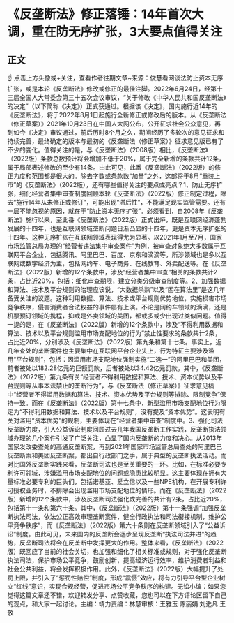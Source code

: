 # 《反垄断法》修正落锤：14年首次大调，重在防无序扩张，3大要点值得关注
## 正文
☝ 点击上方头像或+关注，查看作者往期文章~来源：俊慧看网谈法防止资本无序扩张，或是本轮《反垄断法》修改或修正的最佳注脚。2022年6月24日，经第十三届全国人大常委会第三十五次会议审议，“关于修改《中华人民共和国反垄断法》的决定”（以下简称《决定》）正式获通过。根据该《决定》，国内施行近14年的《反垄断法》，将于2022年8月1日起施行全新修正或修改后的版本。从《反垄断法（修正草案）》2021年10月23日在中国人大网公布，公开征求社会公众意见，再到如今《决定》审议通过，前后历时8个月之久，期间经历了多轮次的意见征求和持续完善，最终确定的版本与最初的《反垄断法（修正草案）》征求意见版已有了不少的变化。值得关注的是，与《反垄断法》（2008版）相比，《反垄断法》（2022版）条款总数预计将会增加不低于20%，属于完全新增的条款共计12条，属于局部表述修改的至少有14条。由此可见，此番《反垄断法》（2022版）的修正力度和范围都是很大的。除去字数或条款数“加量”之外，这部将于8月“重装上市”的《反垄断法》（2022版），还有哪些值得关注的要点或亮点？1、防止无序扩张，细化经营者集中审查制度回顾本轮《反垄断法》（2022版）修正制定过程，除去“施行14年从未修正或修订”，可能出现“滞后性”，不能满足现实监管需要。还有一层不能忽视的原因，就在于“防止资本无序扩张”。必须看到，自2008年《反垄断法》施行以来，至此番《反垄断法》（2022版）正式出炉，既是互联网经济蓬勃发展的十四年，也是互联网领域垄断问题日渐凸显的十四年，更是资本无序扩张的十四年。这种无序扩张在互联网领域表现得尤为显著。以2021年1月至7月，国家市场监管总局办理的“经营者违法集中审查案件”为例，被审查对象绝大多数属于互联网平台企业，包括腾讯、阿里巴巴、百度、京东和滴滴等，所涉领域也是多以互联网或数字经济为主，包括网约车、电子商务、在线教育、外卖配送等。在《反垄断法》（2022版）新增的12个条款中，涉及“经营者集中审查”相关的条款共计2条，占比近20%，包括：细化审查期限，建立分类分级审查制度等。2、加强数据和算法、技术及平台规则的治理应该说，“大数据杀熟”以及“困在算法里”是这几年备受关注的议题。这种利用数据、算法、技术或平台规则优势地位，实施损害市场竞争秩序，侵害消费者合法权益的事件屡有上演。不论是网约车领域的滴滴，还是机票预订领域的携程，抑或是外卖领域的美团，都或多或少出现过类似问题。值得一提的是，在《反垄断法》（2022版）新增的12个条款中，涉及“不得利用数据和算法、技术以及平台规则滥用市场支配地位的行为”禁止性要求的条款共计2条，占比近20%，分别涉及《反垄断法》（2022版）第九条和第十七条。事实上，近几年查处的垄断案件也主要集中在互联网平台企业头上，行为特征主要涉及滥用“平台规则”，包括：因滥用市场支配地位强制实施“二选一”的阿里巴巴和美团，前者被处以182.28亿元的巨额罚款，后者被处以34.42亿元罚款。其中，《反垄断法》（2022版）第九条有关“经营者不得利用数据和算法、技术、资本优势以及平台规则等从事本法禁止的垄断行为”，与《反垄断法（修正草案）》征求意见稿中“经营者不得滥用数据和算法、技术、资本优势及平台规则等排除、限制竞争”保持一致。而在《反垄断法》（2022版）第十七条中，新型滥用市场支配地位行为限定为“不得利用数据和算法、技术以及平台规则”，没有提及“资本优势”。这表明有关对滥用“资本优势”的规制，主要体现在“经营者集中审查”制度中。3、强化司法反垄断力度，引入公益诉讼制度回顾过去几年我国反垄断工作实践，反垄断执法领域办理的几个案件引发了广泛关注，凸显了国内反垄断的力度和决心。从2013年国家发改委查处的高通反垄断案，再到2021年国家市场监管总局查处的阿里巴巴反垄断案和美团反垄断案，都出自行政部门之手，属于典型的反垄断执法活动。而对比国外反垄断实践来看，反垄断司法也是至关重要的一环。比如，在标准必要专利许可领域，涉嫌滥用市场支配地位的问题或隐患比较明显。这主要体现在拥有大量标准必要专利的巨头们，包括诺基亚、爱立信以及一些NPE机构，在开展专利许可授权业务时，不排除会出现滥用市场支配地位的情形。而在《反垄断法》（2022版）新增的12个条款中，涉及反垄断司法强化或完善的共计有2条，占比近20%，包括第十一条和第六十条。其中，《反垄断法》（2022版）第十一条强调“加强反垄断执法司法，依法公正高效审理垄断案件，健全行政执法和司法衔接机制，维护公平竞争秩序”，而《反垄断法》（2022版）第六十条则在反垄断领域引入了“公益诉讼”制度。由此可见，未来国内的反垄断会逐步呈现反垄断“执法司法并进”的趋势，反垄断司法将会在反垄断中发挥更大的作用。整体来看，《反垄断法》（2022版）既回应了当前的社会关切，也加强和细化了相关标准或规则，对于强化反垄断执法司法，保护市场公平竞争，鼓励创新，提高经济运行效率，维护消费者利益和社会公共利益，将会发挥积极作用。此外，《反垄断法》（2022版）大幅提升了处罚上限，并引入了“惩罚性赔偿”制度，形成“震慑”效应，将有力引导平台型企业树立“红线”意识，实现合规经营，促进市场公平竞争秩序的构建。无讼小编：如果您觉得这篇文章还不错，欢迎转发分享、点赞收藏，您也可以在下方评论区留下自己的观点，和大家一起讨论。主编：靖力责编：林慧审核：王雅玉 陈丽娟 刘逸凡 王敬